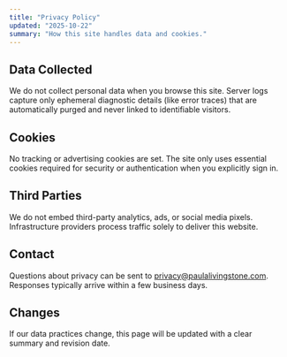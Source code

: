 ```yaml
---
title: "Privacy Policy"
updated: "2025-10-22"
summary: "How this site handles data and cookies."
---
```


## Data Collected

We do not collect personal data when you browse this site. Server logs capture only ephemeral diagnostic details (like error traces) that are automatically purged and never linked to identifiable visitors.

## Cookies

No tracking or advertising cookies are set. The site only uses essential cookies required for security or authentication when you explicitly sign in.

## Third Parties

We do not embed third-party analytics, ads, or social media pixels. Infrastructure providers process traffic solely to deliver this website.

## Contact

Questions about privacy can be sent to privacy@paulalivingstone.com. Responses typically arrive within a few business days.

## Changes

If our data practices change, this page will be updated with a clear summary and revision date.
